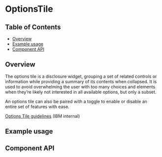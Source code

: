 
# OptionsTile

## Table of Contents

- [Overview](#overview)
- [Example usage](#example-usage)
- [Component API](#component-api)

## Overview

The options tile is a disclosure widget, grouping a set of related controls or
information while providing a summary of its contents when collapsed. It is used
to avoid overwhelming the user with too many choices and elements when they’re
likely not interested in all available options, but only a subset.

An options tile can also be paired with a toggle to enable or disable an entire
set of features with ease.

[Options Tile guidelines](https://pages.github.ibm.com/cdai-design/pal/components/options-tile/usage)
(IBM internal)

## Example usage

<Canvas>
  <Story of={stories.optionsTile} />
</Canvas>

## Component API

<ArgsTable />
